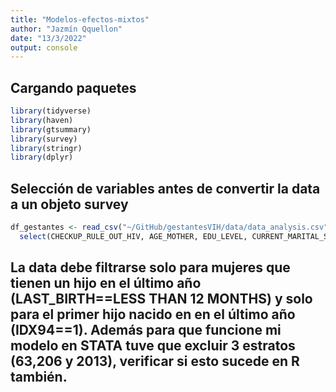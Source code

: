```yaml
---
title: "Modelos-efectos-mixtos"
author: "Jazmín Qquellon"
date: "13/3/2022"
output: console
---
```

## Cargando paquetes

```r
library(tidyverse)
library(haven)
library(gtsummary)
library(survey)
library(stringr)
library(dplyr)
```

## Selección de variables antes de convertir la data a un objeto survey
```r
df_gestantes <- read_csv("~/GitHub/gestantesVIH/data/data_analysis.csv") %>% 
  select(CHECKUP_RULE_OUT_HIV, AGE_MOTHER, EDU_LEVEL, CURRENT_MARITAL_STATUS, RELATIONSHIP_HOUSEHOLD_HEAD, ETHNICITY, WEALTH_INDEX, TYPE_PLACE_RESIDENCE, NATURAL_REGION, HOUSEHOLD_MEMBERS, KNOW_ETS, KNOW_SYMPTON_ETS, INTENDED_PREGNANCY, FIRST_PRENATAL_VISIT, NUMBER_PRENATAL_VISITS, HEALTH_INSURANCE, HAVE_ITS_SYMPTOMS, LAST_BIRTH, IDX94, V005, V001, V022)

```
## La data debe filtrarse solo para mujeres que tienen un hijo en el último año (LAST_BIRTH==LESS THAN 12 MONTHS) y solo para el primer hijo nacido en en el último año (IDX94==1). Además para que funcione mi modelo en STATA tuve que excluir 3 estratos (63,206 y 2013), verificar si esto sucede en R también. 
